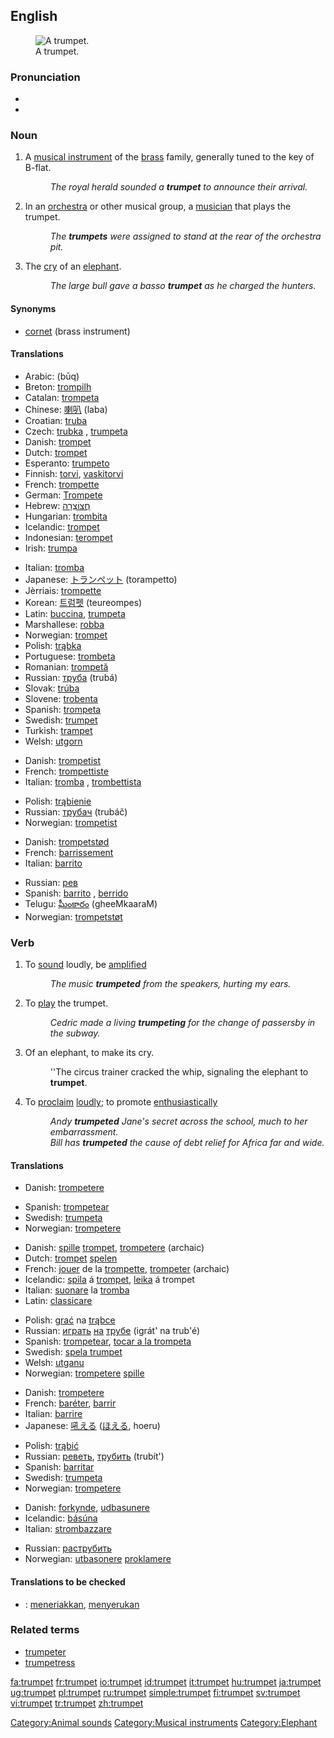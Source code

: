 {{wikipedia}}
==English==
[[Image:Trumpet.jpg|thumb|right|A trumpet.]]

===Pronunciation===
*{{IPA|/ˈtrʌmpət/}}
*{{SAMPA|/"trVmp@t/}}

===Noun===
{{en-noun}}

# A [[musical instrument]] of the [[brass]] family, generally tuned to the key of B-flat.
#:''The royal herald sounded a '''trumpet''' to announce their arrival.''
# In an [[orchestra]] or other musical group, a [[musician]] that plays the trumpet.
#:''The '''trumpets''' were assigned to stand at the rear of the orchestra pit.''
# The [[cry]] of an [[elephant]].
#:''The large bull gave a basso '''trumpet''' as he charged the hunters.''

====Synonyms====
*[[cornet]] (brass instrument)

====Translations====
{{trans-top|brass instrument}}
*Arabic: {{ARchar|[[بوق]]}} (būq)
*Breton: [[trompilh]]
*Catalan: [[trompeta]] {{f}}
*Chinese: [[喇叭]] (laba)
*Croatian: [[truba]] {{f}}
*Czech: [[trubka]] {{f}}, [[trumpeta]] {{f}}
*Danish: [[trompet]] {{c}}
*Dutch: [[trompet]] {{f}}
*Esperanto: [[trumpeto]]
*Finnish: [[torvi]], [[vaskitorvi]]
*French: [[trompette]] {{f}}
*German: [[Trompete]] {{f}}
*Hebrew: [[חצוצרה|חֲצוֹצְרָה]] {{f}}
*Hungarian: [[trombita]]
*Icelandic: [[trompet]] {{m}}
*Indonesian: [[terompet]]
*Irish: [[trumpa]] {{m}}
{{trans-mid}}
*Italian: [[tromba]] {{f}}
*Japanese: [[トランペット]] (torampetto)
*Jèrriais: [[trompette]] {{f}}
*Korean: [[트럼펫]] (teureompes)
*Latin: [[buccina]], [[trumpeta]]
*Marshallese: [[robba]]
*Norwegian: [[trompet]] {{c}}
*Polish: [[trąbka]] {{f}}
*Portuguese: [[trombeta]]
*Romanian: [[trompetă]] {{f}}
*Russian: [[труба]] (trubá) {{f}}
*Slovak: [[trúba]] {{f}}
*Slovene: [[trobenta]] {{f}}
*Spanish: [[trompeta]] {{f}}
*Swedish: [[#Swedish|trumpet]] {{c}}
*Turkish: [[trampet]]
*Welsh: [[utgorn]] {{m}}
{{trans-bottom}}

{{trans-top|musician playing a trumpet}}
*Danish: [[trompetist]]
*French: [[trompettiste]]
*Italian: [[tromba]] {{f}}, [[trombettista]] {{m}}
{{trans-mid}}
*Polish: [[trąbienie]] {{n}}
*Russian: [[трубач]] (trubáč) {{m}}
*Norwegian: [[trompetist]]
{{trans-bottom}}

{{trans-top|elephant noise}}
*Danish: [[trompetstød]]
*French: [[barrissement]]
*Italian: [[barrito]] {{m}}
{{trans-mid}}
*Russian: [[рев]] {{m}}
*Spanish: [[barrito]] {{m}}, [[berrido]] {{m}}
*Telugu: [[ఘీంకారం]] (gheeMkaaraM)
*Norwegian: [[trompetstøt]]
{{trans-bottom}}

===Verb===
{{en-verb}}

# {{intransitive}} To [[sound]] loudly, be [[amplified]]
#:''The music '''trumpeted''' from the speakers, hurting my ears.''
# {{intransitive}} To [[play]] the trumpet.
#:''Cedric made a living '''trumpeting''' for the change of passersby in the subway.''
# {{intransitive}} Of an elephant, to make its cry.
#:''The circus trainer cracked the whip, signaling the elephant to '''trumpet'''.
# {{transitive}} To [[proclaim]] [[loudly]]; to promote [[enthusiastic]]ally
#:''Andy '''trumpeted''' Jane's secret across the school, much to her embarrassment.''
#:''Bill has '''trumpeted''' the cause of debt relief for Africa far and wide.''

====Translations====
{{trans-top|sound loudly}}
*Danish: [[trompetere]]
{{trans-mid}}
*Spanish: [[trompetear]]
*Swedish: [[trumpeta]]
*Norwegian: [[trompetere]]
{{trans-bottom}}

{{trans-top|play the instrument}}
*Danish: [[spille]] [[trompet]], [[trompetere]] (archaic)
*Dutch: [[trompet]] [[spelen]]
*French: [[jouer]] de la [[trompette]], [[trompeter]] (archaic)
*Icelandic: [[spila]] á [[trompet]], [[leika]] á trompet
*Italian: [[suonare]] la [[tromba]]
*Latin: [[classicare]]
{{trans-mid}}
*Polish: [[grać]] na [[trąbka|trąbce]]
*Russian: [[играть]] [[на]] [[труба|трубе]] (igrát' na trub'é)
*Spanish: [[trompetear]], [[tocar a la trompeta]]
*Swedish: [[spela trumpet]]
*Welsh: [[utganu]]
*Norwegian: [[trompetere]] [[spille]]
{{trans-bottom}}

{{trans-top|make an elephant call}}
*Danish: [[trompetere]]
*French: [[baréter]], [[barrir]]
*Italian: [[barrire]]
*Japanese: [[吼える]] ([[ほえる]], hoeru)
{{trans-mid}}
*Polish: [[trąbić]]
*Russian: [[реветь]], [[трубить]] (trubít')
*Spanish: [[barritar]]
*Swedish: [[trumpeta]]
*Norwegian: [[trompetere]]
{{trans-bottom}}

{{trans-top|proclaim loudly}}
*Danish: [[forkynde]], [[udbasunere]]
*Icelandic: [[básúna]]
*Italian: [[strombazzare]]
{{trans-mid}}
*Russian: [[раструбить]]
*Norwegian: [[utbasonere]] [[proklamere]]
{{trans-bottom}}

====Translations to be checked====
{{checktrans}}
*{{ttbc|Indonesian}}: [[teriak|meneriakkan]], [[seru|menyerukan]]

===Related terms===
*[[trumpeter]]
*[[trumpetress]]

[[Category:Animal sounds]]
[[Category:Musical instruments]]
[[Category:Elephant]]

[[fa:trumpet]]
[[fr:trumpet]]
[[io:trumpet]]
[[id:trumpet]]
[[it:trumpet]]
[[hu:trumpet]]
[[ja:trumpet]]
[[ug:trumpet]]
[[pl:trumpet]]
[[ru:trumpet]]
[[simple:trumpet]]
[[fi:trumpet]]
[[sv:trumpet]]
[[vi:trumpet]]
[[tr:trumpet]]
[[zh:trumpet]]